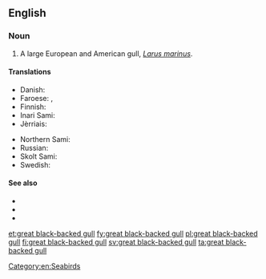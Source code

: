 ==English==
{{rfi}}
===Noun===
{{en-noun|head=[[great]] [[black]]-[[backed]] [[gull]]}}

# A large European and American gull, ''[[Larus marinus]]''.

====Translations====
{{trans-top|''Larus marinus''}}
* Danish: {{t|da|svartbag|c}}
* Faroese: {{t|fo|svartbakur|m}}, {{t|fo|bakur|m}}
* Finnish: {{t+|fi|merilokki}}
* Inari Sami: {{t|smn|merâkaijuu}}
* Jèrriais: {{t|roa-jer|néthe mauve|f}}
{{trans-mid}}
* Northern Sami: {{t|se|mearragáiru}}
* Russian: {{t|ru|морска́я ча́йка|f|sc=Cyrl}}
* Skolt Sami: {{t|sms|käirrav}}
* Swedish: {{t+|sv|havstrut|c}}
{{trans-bottom}}

====See also====
* {{pedia|Great Black-backed Gull}}
* {{specieslite|Larus marinus}}
* {{commonslite|Larus marinus}}

[[Category:en:Seabirds]]

[[et:great black-backed gull]]
[[fy:great black-backed gull]]
[[pl:great black-backed gull]]
[[fi:great black-backed gull]]
[[sv:great black-backed gull]]
[[ta:great black-backed gull]]